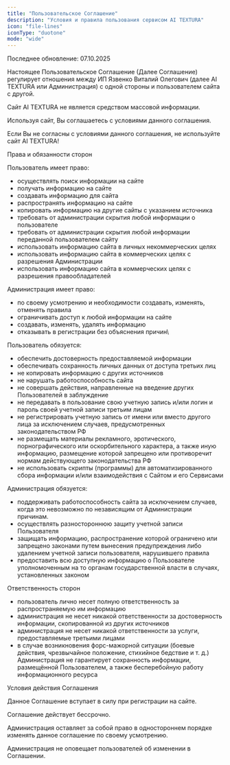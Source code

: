 ```yaml
---
title: "Пользовательское Соглашение"
description: "Условия и правила пользования сервисом AI TEXTURA"
icon: "file-lines"
iconType: "duotone"
mode: "wide"
---
```


<Info>
  Последнее обновление: 07.10.2025
</Info>

Настоящее Пользовательское Соглашение (Далее Соглашение) регулирует отношения между ИП Язвенко Виталий Олегович (далее AI TEXTURA или Администрация) с одной стороны и пользователем сайта с другой.

Сайт AI TEXTURA не является средством массовой информации.

Используя сайт, Вы соглашаетесь с условиями данного соглашения.

Если Вы не согласны с условиями данного соглашения, не используйте сайт AI TEXTURA!

Права и обязанности сторон

Пользователь имеет право:

- осуществлять поиск информации на сайте
- получать информацию на сайте
- создавать информацию для сайта
- распространять информацию на сайте
- копировать информацию на другие сайты с указанием источника
- требовать от администрации скрытия любой информации о пользователе
- требовать от администрации скрытия любой информации переданной пользователем сайту
- использовать информацию сайта в личных некоммерческих целях
- использовать информацию сайта в коммерческих целях с разрешения Администрации
- использовать информацию сайта в коммерческих целях с разрешения правообладателей

Администрация имеет право:

- по своему усмотрению и необходимости создавать, изменять, отменять правила
- ограничивать доступ к любой информации на сайте
- создавать, изменять, удалять информацию
- отказывать в регистрации без объяснения причин\\

Пользователь обязуется:

- обеспечить достоверность предоставляемой информации
- обеспечивать сохранность личных данных от доступа третьих лиц
- не копировать информацию с других источников
-  не нарушать работоспособность сайта
-  не совершать действия, направленные на введение других Пользователей в заблуждение
-  не передавать в пользование свою учетную запись и/или логин и пароль своей учетной записи третьим лицам
-  не регистрировать учетную запись от имени или вместо другого лица за исключением случаев, предусмотренных законодательством РФ
-  не размещать материалы рекламного, эротического, порнографического или оскорбительного характера, а также иную информацию, размещение которой запрещено или противоречит нормам действующего законодательства РФ
-  не использовать скрипты (программы) для автоматизированного сбора информации и/или взаимодействия с Сайтом и его Сервисами

Администрация обязуется:

-  поддерживать работоспособность сайта за исключением случаев, когда это невозможно по независящим от Администрации причинам.
-  осуществлять разностороннюю защиту учетной записи Пользователя
-  защищать информацию, распространение которой ограничено или запрещено законами путем вынесения предупреждения либо удалением учетной записи пользователя, нарушившего правила
-  предоставить всю доступную информацию о Пользователе уполномоченным на то органам государственной власти в случаях, установленных законом

Ответственность сторон

-  пользователь лично несет полную ответственность за распространяемую им информацию
-  администрация не несет никакой ответственности за достоверность информации, скопированной из других источников
-  администрация не несет никакой ответственности за услуги, предоставляемые третьими лицами
-  в случае возникновения форс-мажорной ситуации (боевые действия, чрезвычайное положение, стихийное бедствие и т. д.) Администрация не гарантирует сохранность информации, размещённой Пользователем, а также бесперебойную работу информационного ресурса

Условия действия Соглашения

Данное Соглашение вступает в силу при регистрации на сайте.

Соглашение действует бессрочно.

Администрация оставляет за собой право в одностороннем порядке изменять данное соглашение по своему усмотрению.

Администрация не оповещает пользователей об изменении в Соглашении.